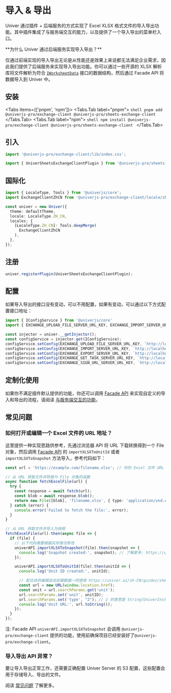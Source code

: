 
# 导入 & 导出

<BadgeGroup values={[UniverTypes.SHEET]} value={UniverTypes.SHEET} />

<BusinessPlanNotice />

<ServerNotice />

Univer 通过插件 + 后端服务的方式实现了 Excel XLSX 格式文件的导入导出功能。其中插件集成了与服务端交互的能力，以及提供了一个导入导出的菜单栏入口。

<Callout type="warning" emoji="❓">
  **为什么 Univer 通过后端服务实现导入导出？**

  仅通过前端实现的导入导出无论是从性能还是效果上来说都无法满足企业需求，因此我们提供了后端服务来实现导入导出功能。你可以通过一些开源的 XLSX 解析库将文件解析为符合 [`IWorksheetData`](/typedoc/@univerjs/core/interfaces/IWorksheetData) 接口的数据结构，然后通过 Facade API 将数据导入到 Univer 中。
</Callout>

## 安装

<Tabs items={['pnpm', 'npm']}>
  <Tabs.Tab label="pnpm">
    ```shell
    pnpm add @univerjs-pro/exchange-client @univerjs-pro/sheets-exchange-client
    ```
  </Tabs.Tab>
  <Tabs.Tab label="npm">
    ```shell
    npm install @univerjs-pro/exchange-client @univerjs-pro/sheets-exchange-client
    ```
  </Tabs.Tab>
</Tabs>

## 引入

```typescript
import '@univerjs-pro/exchange-client/lib/index.css';

import { UniverSheetsExchangeClientPlugin } from '@univerjs-pro/sheets-exchange-client';
```

## 国际化

```typescript
import { LocaleType, Tools } from '@univerjs/core';
import ExchangeClientZhCN from '@univerjs-pro/exchange-client/locale/zh-CN';

const univer = new Univer({
  theme: defaultTheme,
  locale: LocaleType.ZH_CN,
  locales: {
    [LocaleType.ZH_CN]: Tools.deepMerge(
      ExchangeClientZhCN
    ),
  },
});
```

## 注册

```typescript
univer.registerPlugin(UniverSheetsExchangeClientPlugin);
```

## 配置 <a id="configuration"></a>

如果导入导出的接口没有变动，可以不用配置，如果有变动，可以通过以下方式配置接口地址：

```typescript
import { IConfigService } from '@univerjs/core'
import { EXCHANGE_UPLOAD_FILE_SERVER_URL_KEY, EXCHANGE_IMPORT_SERVER_URL_KEY, EXCHANGE_EXPORT_SERVER_URL_KEY, EXCHANGE_GET_TASK_SERVER_URL_KEY, EXCHANGE_SIGN_URL_SERVER_URL_KEY } from '@univerjs-pro/exchange-client';

const injector = univer.__getInjector();
const configService = injector.get(IConfigService);
configService.setConfig(EXCHANGE_UPLOAD_FILE_SERVER_URL_KEY, `http://localhost:3010/universer-api/stream/file/upload`);
configService.setConfig(EXCHANGE_IMPORT_SERVER_URL_KEY, `http://localhost:3010/universer-api/exchange/{type}/import`);
configService.setConfig(EXCHANGE_EXPORT_SERVER_URL_KEY, `http://localhost:3010/universer-api/exchange/{type}/export`);
configService.setConfig(EXCHANGE_GET_TASK_SERVER_URL_KEY, `http://localhost:3010/universer-api/exchange/task/{taskID}`);
configService.setConfig(EXCHANGE_SIGN_URL_SERVER_URL_KEY, `http://localhost:3010/universer-api/file/{fileID}/sign-url`);
```

## 定制化使用

如果你不满足插件默认提供的功能，你还可以调用 [Facade API](/guides/sheet/facade/facade#与服务端配合使用) 来实现自定义的导入和导出的流程，请阅读 [与服务端交互的功能](/zh-CN/guides/sheet/facade/sheet-api#与服务端交互的功能)。

## 常见问题

### 如何打开或编辑一个 Excel 文件的 URL 地址？

这里提供一种实现思路供参考，先通过浏览器 API 将 URL 下载转换得到一个 File 对象，然后调用 [Facade API](/guides/sheet/facade/facade#与服务端配合使用) 的 `importXLSXToUnitId` 或者 `importXLSXToSnapshot` 方法导入，参考代码如下：

```typescript
const url = 'https://example.com/filename.xlsx'; // 你的 Excel 文件 URL

// 从 URL 获取文件并转换为 File 对象的函数
async function fetchExcelFile(url) {
  try {
    const response = await fetch(url);
    const blob = await response.blob();
    return new File([blob], 'filename.xlsx', { type: 'application/vnd.openxmlformats-officedocument.spreadsheetml.sheet' });
  } catch (error) {
    console.error('Failed to fetch the file:', error);
  }
}

// 从 URL 获取文件并导入为快照
fetchExcelFile(url).then(async file => {
  if (file) {
    // 以下代码需要根据实际情况修改
    univerAPI.importXLSXToSnapshot(file).then(snapshot => {
      console.log('Snapshot created:', snapshot); // 了解更多: https://univer.ai/guides/sheet/getting-started/cell-data
    });

    univerAPI.importXLSXToUnitId(file).then(unitId => {
      console.log('Unit ID created:', unitId);

      // 配合协同编辑自动加载数据一同使用 https://univer.ai/zh-CN/guides/sheet/features/collaboration#自动加载数据
      const url = new URL(window.location.href);
      const unit = url.searchParams.get('unit');
      url.searchParams.set('unit', unitID);
      url.searchParams.set('type', "2"); // 2 的意思是 String(UniverInstanceType.UNIVER_SHEET)
      console.log('Unit URL:', url.toString());
    });
  }
});
```

注: Facade API `univerAPI.importXLSXToSnapshot` 会调用  `@univerjs-pro/exchange-client` 提供的功能，使用前确保项目已经安装好了`@univerjs-pro/exchange-client`。

### 导入导出 API 异常？ <a id="import-export-error" />

要让导入导出正常工作，还需要正确配置 Univer Server 的 S3 配置，这些配置会用于存储导入、导出的文件。

阅读 [常见问题](/guides/sheet/server/docker#import-export-error) 了解更多。
